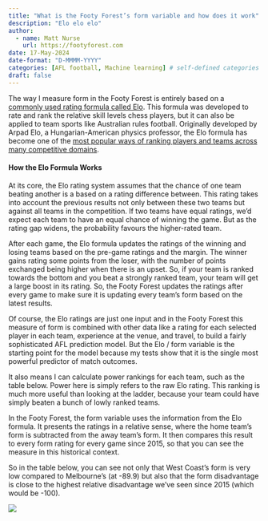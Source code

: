 ```yaml
---
title: "What is the Footy Forest’s form variable and how does it work"
description: "Elo elo elo"
author:
  - name: Matt Nurse
    url: https://footyforest.com
date: 17-May-2024
date-format: "D-MMMM-YYYY"
categories: [AFL football, Machine learning] # self-defined categories
draft: false 
---
```


The way I measure form in the Footy Forest is entirely based on a [commonly used rating formula called Elo](https://en.wikipedia.org/wiki/Elo_rating_system). This formula was developed to rate and rank the relative skill levels chess players, but it can also be applied to team sports like Australian rules football. Originally developed by Arpad Elo, a Hungarian-American physics professor, the Elo formula has become one of the [most popular ways of ranking players and teams across many competitive domains](https://www.theatlantic.com/technology/archive/2024/04/elo-ratings-are-everywhere/678129/).

#### How the Elo Formula Works 

At its core, the Elo rating system assumes that the chance of one team beating another is a based on a rating difference between. This rating takes into account the previous results not only between these two teams but against all teams in the competition. If two teams have equal ratings, we’d expect each team to have an equal chance of winning the game. But as the rating gap widens, the probability favours the higher-rated team.

After each game, the Elo formula updates the ratings of the winning and losing teams based on the pre-game ratings and the margin. The winner gains rating some points from the loser, with the number of points exchanged being higher when there is an upset. So, if your team is ranked towards the bottom and you beat a strongly ranked team, your team will get a large boost in its rating. So, the Footy Forest updates the ratings after every game to make sure it is updating every team’s form based on the latest results.

Of course, the Elo ratings are just one input and in the Footy Forest this measure of form is combined with other data like a rating for each selected player in each team, experience at the venue, and travel, to build a fairly sophisticated AFL prediction model. But the Elo / form variable is the starting point for the model because my tests show that it is the single most powerful predictor of match outcomes.

It also means I can calculate power rankings for each team, such as the table below. Power here is simply refers to the raw Elo rating. This ranking is much more useful than looking at the ladder, because your team could have simply beaten a bunch of lowly ranked teams.

In the Footy Forest, the form variable uses the information from the Elo formula. It presents the ratings in a relative sense, where the home team’s form is subtracted from the away team’s form. It then compares this result to every form rating for every game since 2015, so that you can see the measure in this historical context.

So in the table below, you can see not only that West Coast’s form is very low compared to Melbourne’s (at -89.9) but also that the form disadvantage is close to the highest relative disadvantage we’ve seen since 2015 (which would be -100).

![](Rplot20.png)
